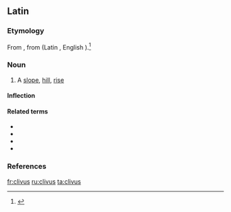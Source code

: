 ==Latin==
===Etymology===
From {{proto|Indo-European|ḱleywo-|lang=la}}, from {{proto|Indo-European|ḱley-|to lean|lang=la}} (Latin {{term|clino|clīnō|lang=la}}, English {{term|lean|lang=en}}).<ref>{{R:Online Etymology Dictionary|declivity}}</ref>

===Noun===
{{la-noun|clīvus|clivi|clīvī|m|second}}

# A [[slope]], [[hill]], [[rise]]

====Inflection====
{{la-decl-2nd|cliv|clīv}}

====Related terms====
* {{l|la|clinatus|clīnātus}}
* {{l|la|clivosus|clīvōsus}}
* {{l|la|clivulus|clīvulus}}
* {{l|la|declino|dēclīnō}}

===References===
<references/> 

[[fr:clivus]]
[[ru:clivus]]
[[ta:clivus]]